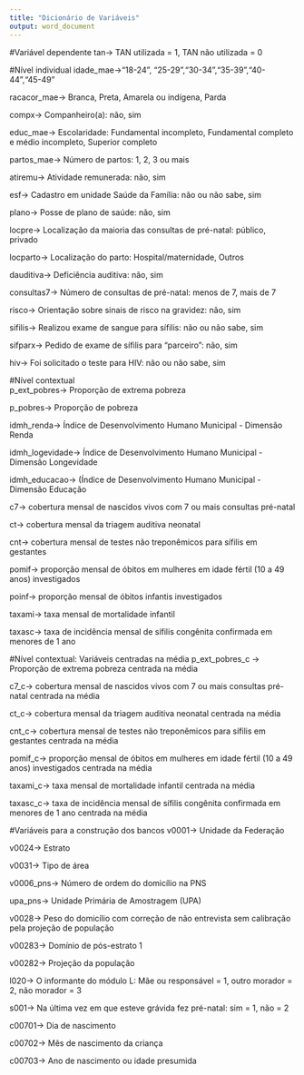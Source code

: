 ---
title: "Dicionário de Variáveis"
output: word_document
---

#Variável dependente
tan→  TAN utilizada = 1, TAN não utilizada = 0

#Nível individual
idade_mae→"18-24", "25-29","30-34","35-39","40-44","45-49"

racacor_mae→ Branca, Preta, Amarela ou indígena, Parda 

compx→ Companheiro(a): não, sim

educ_mae→ Escolaridade: Fundamental incompleto, Fundamental completo e médio incompleto, Superior completo

partos_mae→ Número de partos: 1, 2, 3 ou mais 

atiremu→ Atividade remunerada: não, sim 

esf→ Cadastro em unidade Saúde da Família: não ou não sabe, sim 

plano→ Posse de plano de saúde: não, sim 

locpre→ Localização da maioria das consultas de pré-natal: público, privado 

locparto→ Localização do parto: Hospital/maternidade, Outros

dauditiva→ Deficiência auditiva: não, sim

consultas7→ Número de consultas de pré-natal: menos de 7, mais de 7

risco→ Orientação sobre sinais de risco na gravidez: não, sim

sifilis→ Realizou exame de sangue para sífilis: não ou não sabe, sim 

sifparx→ Pedido de exame de sífilis para "parceiro": não, sim

hiv→ Foi solicitado o teste para HIV: não ou não sabe, sim 

#Nível contextual	
p_ext_pobres→ Proporção de extrema pobreza

p_pobres→ Proporção de pobreza

idmh_renda→ Índice de Desenvolvimento Humano Municipal - Dimensão Renda

idmh_logevidade→ Índice de Desenvolvimento Humano Municipal - Dimensão Longevidade

idmh_educacao→ (Índice de Desenvolvimento Humano Municipal - Dimensão Educação

c7→	cobertura mensal de nascidos vivos com 7 ou mais consultas pré-natal

ct→ cobertura mensal da triagem auditiva neonatal

cnt→ cobertura mensal de testes não treponêmicos para sífilis em gestantes

pomif→ proporção mensal de óbitos em mulheres em idade fértil (10 a 49 anos) investigados

poinf→ proporção mensal de óbitos infantis investigados	

taxami→ taxa mensal de mortalidade infantil	

taxasc→ taxa de incidência mensal de sífilis congênita confirmada em menores de 1 ano

#Nível contextual: Variáveis centradas na média
p_ext_pobres_c → Proporção de extrema pobreza centrada na média

c7_c→	cobertura mensal de nascidos vivos com 7 ou mais consultas pré-natal centrada na média

ct_c→ cobertura mensal da triagem auditiva neonatal centrada na média

cnt_c→ cobertura mensal de testes não treponêmicos para sífilis em gestantes centrada na média

pomif_c→ proporção mensal de óbitos em mulheres em idade fértil (10 a 49 anos) investigados centrada na média

taxami_c→ taxa mensal de mortalidade infantil centrada na média

taxasc_c→ taxa de incidência mensal de sífilis congênita confirmada em menores de 1 ano centrada na média

#Variáveis para a construção dos bancos
v0001→ Unidade da Federação

v0024→ Estrato

v0031→ Tipo de área

v0006_pns→ Número de ordem do domicílio na PNS

upa_pns→ Unidade Primária de Amostragem (UPA)

v0028→ Peso do domicílio com correção de não entrevista sem calibração pela 
projeção de população 

v00283→ Domínio de pós-estrato 1 

v00282→ Projeção da população

l020→ O informante do módulo L: Mãe ou responsável = 1, outro morador = 2, não morador = 3

s001→ Na última vez em que esteve grávida fez pré-natal: sim = 1, não = 2

c00701→ Dia de nascimento 

c00702→ Mês de nascimento da criança

c00703→ Ano de nascimento ou idade presumida 

